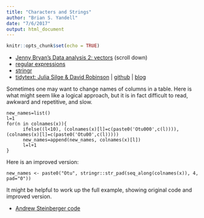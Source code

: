 ```yaml
---
title: "Characters and Strings"
author: "Brian S. Yandell"
date: "7/6/2017"
output: html_document
---
```


```r
knitr::opts_chunk$set(echo = TRUE)
```

- [Jenny Bryan's Data analysis 2: vectors](http://stat545.com/topics.html) (scroll down)
- [regular expressions](regex.Rmd)
- [stringr](http://stringr.tidyverse.org/)
- [tidytext: Julia Silge & David Robinson](http://tidytextminig.com) | [github](https://github.com/juliasilge/tidytext) | [blog](http://juliasilge.com/blog/Tidy-Text-Mining/)

Sometimes one may want to change names of columns in a table. Here is what might seem like a logical approach, but it is in fact difficult to read, awkward and repetitive, and slow.

```
new_names=list()
l=1
for(n in colnames(x)){
      ifelse((l<10), (colnames(x)[l]=c(paste0('Otu000',c(l)))), (colnames(x)[l]=c(paste0('Otu00',c(l))))) 
      new_names=append(new_names, colnames(x)[l])
      l=l+1
}
```

Here is an improved version:

```
new_names <- paste0("Otu", stringr::str_pad(seq_along(colnames(x)), 4, pad="0"))
```

It might be helpful to work up the full example, showing original code and improved version.

- [Andrew Steinberger code](https://github.com/asteinberger9/seq_scripts)

